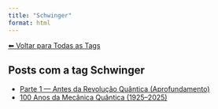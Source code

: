 ```yaml
---
title: "Schwinger"
format: html
---
```


[⬅ Voltar para Todas as Tags](../tags.qmd)

## Posts com a tag **Schwinger**

- [Parte 1 — Antes da Revolução Quântica (Aprofundamento)](/posts/fisica/parte-1-mecanica-quantica.html)
- [100 Anos da Mecânica Quântica (1925–2025)](/posts/fisica/100-anos-mecanica-quantica.html)
